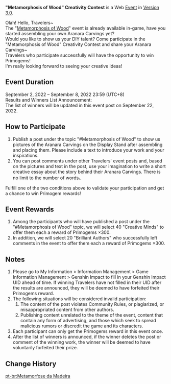 {{Event
|name              = "Metamorphosis of Wood" Creativity Contest
|image             = Metamorphosis of Wood Creativity Contest.png
|type              = Web
|group             = Submission
|time_known        = yes
|time_start        = 2022-09-02 12:00:00
|time_start_offset = GMT+8
|time_end          = 2022-09-08 23:59:59
|time_end_offset   = GMT+8
|link              = https://www.hoyolab.com/article/7945141
}}
'''"Metamorphosis of Wood" Creativity Contest''' is a Web [[Event]] in [[Version 3.0]].

Olah! Hello, Travelers~<br>
The "[[Graven Innocence/Metamorphosis of Wood|Metamorphosis of Wood]]" event is already available in-game, have you started assembling your own Aranara Carvings yet?<br>
Would you like to show us your DIY talent? Come participate in the "Metamorphosis of Wood" Creativity Contest and share your Aranara Carvings~<br>
Travelers who participate successfully will have the opportunity to win Primogems!<br>
I'm really looking forward to seeing your creative ideas!

==Event Duration==
September 2, 2022 – September 8, 2022 23:59 (UTC+8)<br>
Results and Winners List Announcement:<br>
The list of winners will be updated in this event post on September 22, 2022.

==How to Participate==
# Publish a post under the topic "#Metamorphosis of Wood" to show us pictures of the Aranara Carvings on the Display Stand after assembling and placing them. Please include a text to introduce your work and your inspirations.
# You can post comments under other Travelers' event posts and, based on the pictures and text in the post, use your imagination to write a short creative essay about the story behind their Aranara Carvings. There is no limit to the number of words。

Fulfill one of the two conditions above to validate your participation and get a chance to win Primogem rewards!

==Event Rewards==
# Among the participants who will have published a post under the "#Metamorphosis of Wood" topic, we will select 40 "Creative Minds" to offer them each a reward of Primogems ×300.
# In addition, we will select 20 "Brilliant Authors" who successfully left comments in the event to offer them each a reward of Primogems ×300.

==Notes==
# Please go to My Information > Information Management > Game Information Management > Genshin Impact to fill in your Genshin Impact UID ahead of time. If winning Travelers have not filled in their UID after the results are announced, they will be deemed to have forfeited their Primogems reward.
# The following situations will be considered invalid participation:
## The content of the post violates Community Rules, or plagiarized, or misappropriated content from other authors.
## Publishing content unrelated to the theme of the event, content that contain any form of advertising, and those which seek to spread malicious rumors or discredit the game and its characters.
# Each participant can only get the Primogems reward in this event once.
# After the list of winners is announced, if the winner deletes the post or comment of the winning work, the winner will be deemed to have voluntarily forfeited their prize.

==Change History==
{{Change History|3.0}}

[[pt-br:Metamorfose da Madeira]]